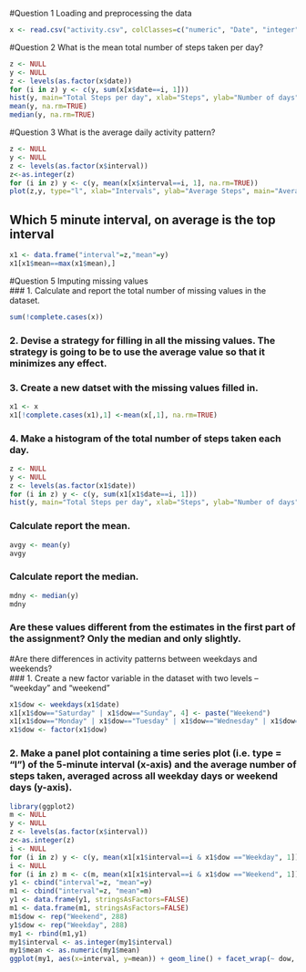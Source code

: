 #Question 1 Loading and preprocessing the data
```r
x <- read.csv("activity.csv", colClasses=c("numeric", "Date", "integer"), stringsAsFactors=FALSE)

```
#Question 2 What is the mean total number of steps taken per day?
```r
z <- NULL
y <- NULL
z <- levels(as.factor(x$date)) 
for (i in z) y <- c(y, sum(x[x$date==i, 1]))
hist(y, main="Total Steps per day", xlab="Steps", ylab="Number of days")
mean(y, na.rm=TRUE)
median(y, na.rm=TRUE)
```
#Question 3 What is the average daily activity pattern?  
```r
z <- NULL
y <- NULL
z <- levels(as.factor(x$interval))
z<-as.integer(z)
for (i in z) y <- c(y, mean(x[x$interval==i, 1], na.rm=TRUE))
plot(z,y, type="l", xlab="Intervals", ylab="Average Steps", main="Average Daily Activity Pattern")
```  
  
## Which 5 minute interval, on average is the top interval  
```r
x1 <- data.frame("interval"=z,"mean"=y)
x1[x1$mean==max(x1$mean),]
```
#Question 5 Imputing missing values  
### 1. Calculate and report the total number of missing values in the dataset.  
```r
sum(!complete.cases(x))
```  
### 2. Devise a strategy for filling in all the missing values. The strategy is going to be to use the average value so that it minimizes any effect. 
  
### 3. Create a new datset with the missing values filled in.
  
```r
x1 <- x
x1[!complete.cases(x1),1] <-mean(x[,1], na.rm=TRUE)
```
  
### 4. Make a histogram of the total number of steps taken each day.   

```r
z <- NULL
y <- NULL
z <- levels(as.factor(x1$date)) 
for (i in z) y <- c(y, sum(x1[x1$date==i, 1]))
hist(y, main="Total Steps per day", xlab="Steps", ylab="Number of days")
```  
   
### Calculate report the mean.
```r
avgy <- mean(y)
avgy
```  
### Calculate report the median.
```r
mdny <- median(y)
mdny
```  
### Are these values different from the estimates in the first part of the assignment?  Only the median and only slightly.  
  
#Are there differences in activity patterns between weekdays and weekends?  
### 1. Create a new factor variable in the dataset with two levels  – “weekday” and “weekend”  
```r
x1$dow <- weekdays(x1$date)
x1[x1$dow=="Saturday" | x1$dow=="Sunday", 4] <- paste("Weekend")
x1[x1$dow=="Monday" | x1$dow=="Tuesday" | x1$dow=="Wednesday" | x1$dow=="Thursday"| x1$dow=="Friday", 4] <- paste("Weekday")
x1$dow <- factor(x1$dow)  
```  
### 2. Make a panel plot containing a time series plot (i.e. type = "l") of the 5-minute interval (x-axis) and the average number of steps taken, averaged across all weekday days or weekend days (y-axis).   
```r
library(ggplot2)
m <- NULL
y <- NULL
z <- levels(as.factor(x$interval))
z<-as.integer(z)
i <- NULL
for (i in z) y <- c(y, mean(x1[x1$interval==i & x1$dow =="Weekday", 1]))
i <- NULL
for (i in z) m <- c(m, mean(x1[x1$interval==i & x1$dow =="Weekend", 1]))
y1 <- cbind("interval"=z, "mean"=y)
m1 <- cbind("interval"=z, "mean"=m)
y1 <- data.frame(y1, stringsAsFactors=FALSE)
m1 <- data.frame(m1, stringsAsFactors=FALSE)
m1$dow <- rep("Weekend", 288)
y1$dow <- rep("Weekday", 288)
my1 <- rbind(m1,y1) 
my1$interval <- as.integer(my1$interval)
my1$mean <- as.numeric(my1$mean)
ggplot(my1, aes(x=interval, y=mean)) + geom_line() + facet_wrap(~ dow, nrow=2) + xlab("Interval") + ylab("Number of steps")
```  
